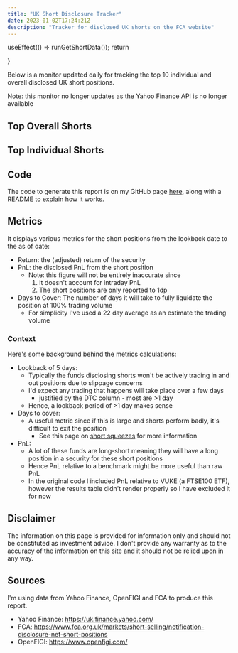 ```yaml
---
title: "UK Short Disclosure Tracker"
date: 2023-01-02T17:24:21Z
description: "Tracker for disclosed UK shorts on the FCA website"
---
```



  useEffect(() => runGetShortData());
  return <div></div>
}

Below is a monitor updated daily for tracking the top 10 individual and overall disclosed UK short positions.

Note: this monitor no longer updates as the Yahoo Finance API is no longer available

## Top Overall Shorts
<div id='secShortTracker'></div>

## Top Individual Shorts
<div id='fundShortTracker'></div>

## Code
The code to generate this report is on my GitHub page [here](https://github.com/nikulpatel3141/UK-Short-Tracker), along with a README to explain how it works.

## Metrics

It displays various metrics for the short positions from the lookback date to the as of date:
- Return: the (adjusted) return of the security
- PnL: the disclosed PnL from the short position
  - Note: this figure will not be entirely inaccurate since
    1) It doesn't account for intraday PnL
    2) The short positions are only reported to 1dp
- Days to Cover: The number of days it will take to fully liquidate the position at 100% trading volume
  - For simplicity I've used a 22 day average as an estimate the trading volume

### Context

Here's some background behind the metrics calculations:

- Lookback of 5 days:
  - Typically the funds disclosing shorts won't be actively trading in and out positions due to slippage concerns
  - I'd expect any trading that happens will take place over a few days
    - justified by the DTC column - most are >1 day
  - Hence, a lookback period of >1 day makes sense
- Days to cover:
  - A useful metric since if this is large and shorts perform badly, it's difficult to exit the position
    - See this page on [short squeezes](https://www.investopedia.com/terms/s/shortsqueeze.asp#:~:text=A%20short%20squeeze%20happens%20when,demonstrate%20a%20strong%20short%20interest.) for more information
- PnL:
  - A lot of these funds are long-short meaning they will have a long position in a security for these short positions
  - Hence PnL relative to a benchmark might be more useful than raw PnL
  - In the original code I included PnL relative to VUKE (a FTSE100 ETF), however the results table didn't render properly so I have excluded it for now

## Disclaimer
The information on this page is provided for information only and should not be constituted as investment advice.
I don't provide any warranty as to the accuracy of the information on this site and it should not be relied upon in any way.

## Sources
I'm using data from Yahoo Finance, OpenFIGI and FCA to produce this report.

- Yahoo Finance: https://uk.finance.yahoo.com/
- FCA: https://www.fca.org.uk/markets/short-selling/notification-disclosure-net-short-positions
- OpenFIGI: https://www.openfigi.com/

<script src="/js/short_tracker.js"></script>
<ShortLoader/>


